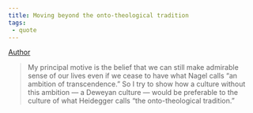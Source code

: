 ```yaml
---
title: Moving beyond the onto-theological tradition
tags:
 - quote
---
```


[Author](/docs/phil/people/Richard Rorty.html)


> My principal motive is the belief that we can still make admirable sense of our lives even if we cease to have what Nagel calls "an ambition of transcendence." So I try to show how a culture without this ambition — a Deweyan culture — would be preferable to the culture of what Heidegger calls "the onto-theological tradition."